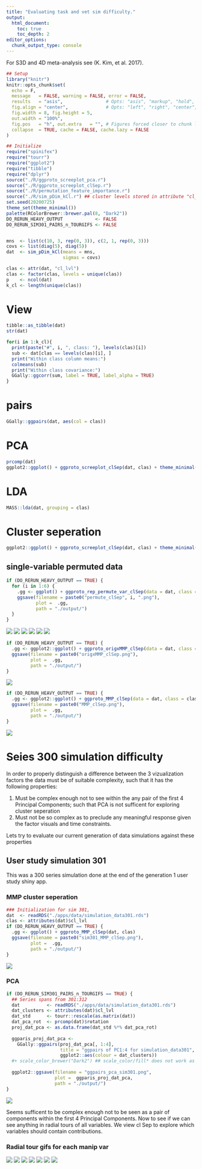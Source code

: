 ```yaml
---
title: "Evaluating task and vet sim difficulty."
output:
  html_document:
    toc: true
    toc_depth: 2
editor_options:
  chunk_output_type: console
---
```


For S3D and 4D meta-analysis see (K. Kim, et al. 2017).

```r
## Setup
library("knitr")
knitr::opts_chunk$set(
  echo = F,
  message   = FALSE, warning = FALSE, error = FALSE,
  results   = "asis",                # Opts: "asis", "markup", "hold", "hide"
  fig.align = "center",              # Opts: "left", "right", "center", "default"
  fig.width = 8, fig.height = 5,
  out.width = "100%",
  fig.pos   = "h", out.extra   = "", # Figures forced closer to chunk location.
  collapse  = TRUE, cache = FALSE, cache.lazy = FALSE
)
```

```r
## Initialize
require("spinifex")
require("tourr")
require("ggplot2")
require("tibble")
require("dplyr")
source("./R/ggproto_screeplot_pca.r")
source("./R/ggproto_screeplot_clSep.r")
source("./R/permutation_feature_importance.r")
source("./R/sim_pDim_kCl.r") ## cluster levels stored in attribute "cl_lvl". Try attr(mySim, "cl_lvl")
set.seed(20200725)
theme_set(theme_minimal())
palette(RColorBrewer::brewer.pal(8, "Dark2"))
DO_RERUN_HEAVY_OUTPUT            <- FALSE
DO_RERUN_SIM301_PAIRS_n_TOURGIFS <- FALSE


mns  <- list(c(10, 3, rep(0, 3)), c(2, 1, rep(0, 3)))
covs <- list(diag(5), diag(5))
dat  <- sim_pDim_kCl(means = mns,
                     sigmas = covs)

clas <- attr(dat, "cl_lvl")
clas <- factor(clas, levels = unique(clas))
p    <- ncol(dat)
k_cl <- length(unique(clas))
```


# View
```r
tibble::as_tibble(dat)
str(dat)

for(i in 1:k_cl){
  print(paste("#", i, ", class: "), levels(clas)[i])
  sub <- dat[clas == levels(clas)[i], ]
  print("Within class column means:")
  colmeans(sub)
  print("Within class covariance:")
  GGally::ggcorr(sum, label = TRUE, label_alpha = TRUE)
}
```


# pairs

```r
GGally::ggpairs(dat, aes(col = clas))

```

# PCA
```r
prcomp(dat)
ggplot2::ggplot() + ggproto_screeplot_clSep(dat, clas) + theme_minimal()
```

# LDA
```r
MASS::lda(dat, grouping = clas)
```


# Cluster seperation

```r
ggplot2::ggplot() + ggproto_screeplot_clSep(dat, clas) + theme_minimal()
```

## single-variable permuted data

```r
if (DO_RERUN_HEAVY_OUTPUT == TRUE) {
  for (i in 1:6) {
    .gg <- ggplot() + ggproto_rep_permute_var_clSep(data = dat, class = clas, permute_rank_num = i)
    ggsave(filename = paste0("permute_clSep", i, ".png"),
           plot =  .gg,
           path = "./output/")
  }
}
```
![](output/permute_clSep1.png)
![](output/permute_clSep2.png)
![](output/permute_clSep3.png)
![](output/permute_clSep4.png)
![](output/permute_clSep5.png)
![](output/permute_clSep6.png)

```r
if (DO_RERUN_HEAVY_OUTPUT == TRUE) {
  .gg <- ggplot2::ggplot() + ggproto_origxMMP_clSep(data = dat, class = clas)
  ggsave(filename = paste0("origxMMP_clSep.png"),
         plot =  .gg,
         path = "./output/")
}
```
![](output/origxMMP_clSep.png)



```r
if (DO_RERUN_HEAVY_OUTPUT == TRUE) {
  .gg <- ggplot2::ggplot() + ggproto_MMP_clSep(data = dat, class = clas)
  ggsave(filename = paste0("MMP_clSep.png"),
         plot =  .gg,
         path = "./output/")
}
```
![](output/MMP_clSep.png)

# Seies 300 simulation difficulty

In order to properly distinguish a difference between the 3 vizualization factors the data must be of suitable complexity, such that it has the following properties:

1. Must be complex enough not to see within the any pair of the first 4 Principal Components; such that PCA is not sufficent for exploring cluster seperation
2. Must not be so complex as to preclude any meaningful response given the factor visuals and time constraints.

Lets try to evaluate our current generation of data simulations against these properties

## User study simulation 301
This was a 300 series simulation done at the end of the generation 1 user study shiny app.

### MMP cluster seperation

```r
### Initialization for sim 301, 
dat  <- readRDS("./apps/data/simulation_data301.rds")
clas <- attributes(dat)$cl_lvl
if (DO_RERUN_HEAVY_OUTPUT == TRUE) {
  .gg <- ggplot() + ggproto_MMP_clSep(dat, clas)
  ggsave(filename = paste0("sim301_MMP_clSep.png"),
         plot =  .gg,
         path = "./output/")
}
```
![](output/sim301_MMP_clSep.png)


### PCA

```r
if (DO_RERUN_SIM301_PAIRS_n_TOURGIFS == TRUE) {
  ## Series spans from 301:312
  dat          <- readRDS("./apps/data/simulation_data301.rds")
  dat_clusters <- attributes(dat)$cl_lvl
  dat_std      <- tourr::rescale(as.matrix(dat))
  dat_pca_rot  <- prcomp(dat)$rotation
  proj_dat_pca <- as.data.frame(dat_std %*% dat_pca_rot)
  
  ggparis_proj_dat_pca <- 
    GGally::ggpairs(proj_dat_pca[, 1:4], 
                    title = "ggpairs of PC1:4 for simulation_data301",
                    ggplot2::aes(colour = dat_clusters))
  #+ scale_color_brewer("Dark2") ## scale_color/fill* does not work as explected on ggpairs()
  
  ggplot2::ggsave(filename = "ggpairs_pca_sim301.png",
                  plot =  ggparis_proj_dat_pca,
                  path = "./output/")
}
```
![](output/ggpairs_pca_sim301.png)

Seems sufficent to be complex enough not to be seen as a pair of components within the first 4 Principal Components. Now to see if we can see anything in radial tours of all variables. We view cl Sep to explore which variables should contain contributions.


### Radial tour gifs for each manip var
![](output/radialTour_sim301_mvar1.gif)
![](output/radialTour_sim301_mvar2.gif)
![](output/radialTour_sim301_mvar3.gif)
![](output/radialTour_sim301_mvar4.gif)
![](output/radialTour_sim301_mvar5.gif)
![](output/radialTour_sim301_mvar6.gif)
![](output/radialTour_sim301_mvar7.gif)



